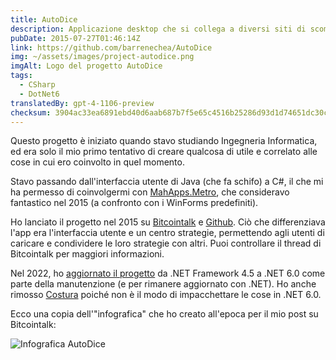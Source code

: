 ```yaml
---
title: AutoDice
description: Applicazione desktop che si collega a diversi siti di scommesse cripto nel gioco dei "Dadi".
pubDate: 2015-07-27T01:46:14Z
link: https://github.com/barrenechea/AutoDice
img: ~/assets/images/project-autodice.png
imgAlt: Logo del progetto AutoDice
tags:
  - CSharp
  - DotNet6
translatedBy: gpt-4-1106-preview
checksum: 3904ac33ea6891ebd40d6aab687b7f5e65c4516b25286d93d1d74651dc30c268
---
```



Questo progetto è iniziato quando stavo studiando Ingegneria Informatica, ed era solo il mio primo tentativo di creare qualcosa di utile e correlato alle cose in cui ero coinvolto in quel momento.

Stavo passando dall'interfaccia utente di Java (che fa schifo) a C#, il che mi ha permesso di coinvolgermi con [MahApps.Metro](https://mahapps.com/), che consideravo fantastico nel 2015 (a confronto con i WinForms predefiniti).

Ho lanciato il progetto nel 2015 su [Bitcointalk](https://bitcointalk.org/index.php?topic=1135816.0) e [Github](https://github.com/barrenechea/AutoDice). Ciò che differenziava l'app era l'interfaccia utente e un centro strategie, permettendo agli utenti di caricare e condividere le loro strategie con altri. Puoi controllare il thread di Bitcointalk per maggiori informazioni.

Nel 2022, ho [aggiornato il progetto](https://github.com/barrenechea/AutoDice/commit/194cb75cbf924faa50528c8da1b259b2f51213f1) da .NET Framework 4.5 a .NET 6.0 come parte della manutenzione (e per rimanere aggiornato con .NET). Ho anche rimosso [Costura](https://github.com/Fody/Costura) poiché non è il modo di impacchettare le cose in .NET 6.0.

Ecco una copia dell'"infografica" che ho creato all'epoca per il mio post su Bitcointalk:

<Image src={FooterImage} alt="Infografica AutoDice" width={800} format="webp" />
